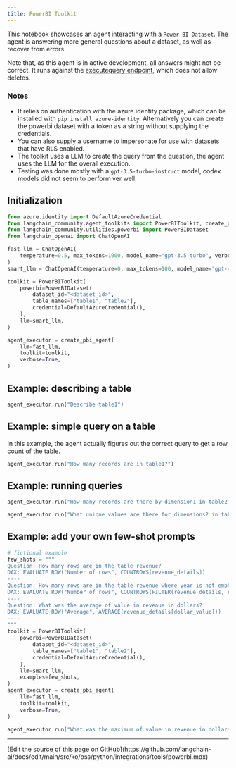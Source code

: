 ```yaml
---
title: PowerBI Toolkit
---
```


This notebook showcases an agent interacting with a `Power BI Dataset`. The agent is answering more general questions about a dataset, as well as recover from errors.

Note that, as this agent is in active development, all answers might not be correct. It runs against the [executequery endpoint](https://learn.microsoft.com/en-us/rest/api/power-bi/datasets/execute-queries), which does not allow deletes.

### Notes

- It relies on authentication with the azure.identity package, which can be installed with `pip install azure-identity`. Alternatively you can create the powerbi dataset with a token as a string without supplying the credentials.
- You can also supply a username to impersonate for use with datasets that have RLS enabled.
- The toolkit uses a LLM to create the query from the question, the agent uses the LLM for the overall execution.
- Testing was done mostly with a `gpt-3.5-turbo-instruct` model, codex models did not seem to perform ver well.

## Initialization

```python
from azure.identity import DefaultAzureCredential
from langchain_community.agent_toolkits import PowerBIToolkit, create_pbi_agent
from langchain_community.utilities.powerbi import PowerBIDataset
from langchain_openai import ChatOpenAI
```

```python
fast_llm = ChatOpenAI(
    temperature=0.5, max_tokens=1000, model_name="gpt-3.5-turbo", verbose=True
)
smart_llm = ChatOpenAI(temperature=0, max_tokens=100, model_name="gpt-4", verbose=True)

toolkit = PowerBIToolkit(
    powerbi=PowerBIDataset(
        dataset_id="<dataset_id>",
        table_names=["table1", "table2"],
        credential=DefaultAzureCredential(),
    ),
    llm=smart_llm,
)

agent_executor = create_pbi_agent(
    llm=fast_llm,
    toolkit=toolkit,
    verbose=True,
)
```

## Example: describing a table

```python
agent_executor.run("Describe table1")
```

## Example: simple query on a table

In this example, the agent actually figures out the correct query to get a row count of the table.

```python
agent_executor.run("How many records are in table1?")
```

## Example: running queries

```python
agent_executor.run("How many records are there by dimension1 in table2?")
```

```python
agent_executor.run("What unique values are there for dimensions2 in table2")
```

## Example: add your own few-shot prompts

```python
# fictional example
few_shots = """
Question: How many rows are in the table revenue?
DAX: EVALUATE ROW("Number of rows", COUNTROWS(revenue_details))
----
Question: How many rows are in the table revenue where year is not empty?
DAX: EVALUATE ROW("Number of rows", COUNTROWS(FILTER(revenue_details, revenue_details[year] <> "")))
----
Question: What was the average of value in revenue in dollars?
DAX: EVALUATE ROW("Average", AVERAGE(revenue_details[dollar_value]))
----
"""
toolkit = PowerBIToolkit(
    powerbi=PowerBIDataset(
        dataset_id="<dataset_id>",
        table_names=["table1", "table2"],
        credential=DefaultAzureCredential(),
    ),
    llm=smart_llm,
    examples=few_shots,
)
agent_executor = create_pbi_agent(
    llm=fast_llm,
    toolkit=toolkit,
    verbose=True,
)
```

```python
agent_executor.run("What was the maximum of value in revenue in dollars in 2022?")
```

---

<Callout icon="pen-to-square" iconType="regular">
  [Edit the source of this page on GitHub](https://github.com/langchain-ai/docs/edit/main/src/ko/oss/python/integrations/tools/powerbi.mdx)
</Callout>
